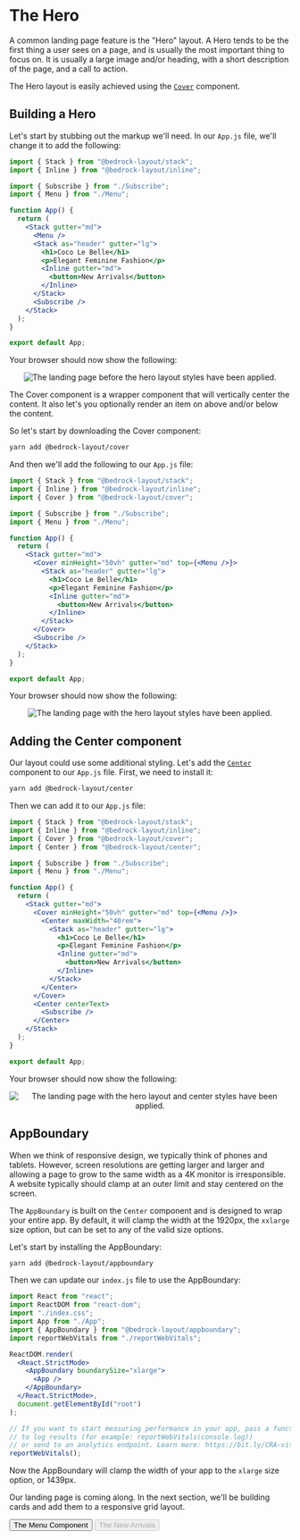 
<Meta title="Getting Started/Lesson 5: The Hero" />

# The Hero

A common landing page feature is the "Hero" layout. A Hero tends to be the first thing a user sees on a page, and is usually the most important thing to focus on. It is usually a large image and/or heading, with a short description of the page, and a call to action.

The Hero layout is easily achieved using the [`Cover`](/?path=/docs/components-cover--api) component.

## Building a Hero

Let's start by stubbing out the markup we'll need. In our `App.js` file, we'll change it to add the following:

```jsx
import { Stack } from "@bedrock-layout/stack";
import { Inline } from "@bedrock-layout/inline";

import { Subscribe } from "./Subscribe";
import { Menu } from "./Menu";

function App() {
  return (
    <Stack gutter="md">
      <Menu />
      <Stack as="header" gutter="lg">
        <h1>Coco Le Belle</h1>
        <p>Elegant Feminine Fashion</p>
        <Inline gutter="md">
          <button>New Arrivals</button>
        </Inline>
      </Stack>
      <Subscribe />
    </Stack>
  );
}

export default App;
```

Your browser should now show the following:

<Center centerChildren>
  <img
    style={{ maxWidth: 800 }}
    src={heroPageInitial}
    alt="The landing page before the hero layout styles have been applied."
  />
</Center>

The Cover component is a wrapper component that will vertically center the content. It also let's you optionally render an item on above and/or below the content.

So let's start by downloading the Cover component:

```bash
yarn add @bedrock-layout/cover
```

And then we'll add the following to our `App.js` file:

```jsx
import { Stack } from "@bedrock-layout/stack";
import { Inline } from "@bedrock-layout/inline";
import { Cover } from "@bedrock-layout/cover";

import { Subscribe } from "./Subscribe";
import { Menu } from "./Menu";

function App() {
  return (
    <Stack gutter="md">
      <Cover minHeight="50vh" gutter="md" top={<Menu />}>
        <Stack as="header" gutter="lg">
          <h1>Coco Le Belle</h1>
          <p>Elegant Feminine Fashion</p>
          <Inline gutter="md">
            <button>New Arrivals</button>
          </Inline>
        </Stack>
      </Cover>
      <Subscribe />
    </Stack>
  );
}

export default App;
```

Your browser should now show the following:

<Center centerChildren>
  <img
    style={{ maxWidth: 800 }}
    src={heroPageWithCover}
    alt="The landing page with the hero layout styles have been applied."
  />
</Center>

## Adding the Center component

Our layout could use some additional styling. Let's add the [`Center`](/?path=/docs/components-center--api) component to our `App.js` file. First, we need to install it:

```bash
yarn add @bedrock-layout/center
```

Then we can add it to our `App.js` file:

```jsx
import { Stack } from "@bedrock-layout/stack";
import { Inline } from "@bedrock-layout/inline";
import { Cover } from "@bedrock-layout/cover";
import { Center } from "@bedrock-layout/center";

import { Subscribe } from "./Subscribe";
import { Menu } from "./Menu";

function App() {
  return (
    <Stack gutter="md">
      <Cover minHeight="50vh" gutter="md" top={<Menu />}>
        <Center maxWidth="40rem">
          <Stack as="header" gutter="lg">
            <h1>Coco Le Belle</h1>
            <p>Elegant Feminine Fashion</p>
            <Inline gutter="md">
              <button>New Arrivals</button>
            </Inline>
          </Stack>
        </Center>
      </Cover>
      <Center centerText>
        <Subscribe />
      </Center>
    </Stack>
  );
}

export default App;
```

Your browser should now show the following:

<Center centerChildren>
  <img
    style={{ maxWidth: 800 }}
    src={heroPageWithCenter}
    alt="The landing page with the hero layout and center styles have been applied."
  />
</Center>

## AppBoundary

When we think of responsive design, we typically think of phones and tablets. However, screen resolutions are getting larger and larger and allowing a page to grow to the same width as a 4K monitor is irresponsible. A website typically should clamp at an outer limit and stay centered on the screen.

The `AppBoundary` is built on the `Center` component and is designed to wrap your entire app. By default, it will clamp the width at the 1920px, the `xxlarge` size option, but can be set to any of the valid size options.

Let's start by installing the AppBoundary:

```bash
yarn add @bedrock-layout/appboundary
```

Then we can update our `index.js` file to use the AppBoundary:

```jsx
import React from "react";
import ReactDOM from "react-dom";
import "./index.css";
import App from "./App";
import { AppBoundary } from "@bedrock-layout/appboundary";
import reportWebVitals from "./reportWebVitals";

ReactDOM.render(
  <React.StrictMode>
    <AppBoundary boundarySize="xlarge">
      <App />
    </AppBoundary>
  </React.StrictMode>,
  document.getElementById("root")
);

// If you want to start measuring performance in your app, pass a function
// to log results (for example: reportWebVitals(console.log))
// or send to an analytics endpoint. Learn more: https://bit.ly/CRA-vitals
reportWebVitals();
```

Now the AppBoundary will clamp the width of your app to the `xlarge` size option, or 1439px.

Our landing page is coming along. In the next section, we'll be building cards and add them to a responsive grid layout.

<Inline switchAt="25rem" stretch={1} gutter="md">
  <Button
    as="a"
    href="/?path=/docs/getting-started-lesson-4-the-menu-component--page"
  >
    The Menu Component
  </Button>
  <span />
  <Button disabled>The New Arrivals</Button>
</Inline>
